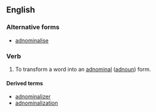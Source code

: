 ==English==

===Alternative forms===
* [[adnominalise]]

===Verb===
{{en-verb|adnominaliz}}

# {{label|en|linguistics}} To transform a word into an [[adnominal]] ([[adnoun]]) form.

====Derived terms====
* [[adnominalizer]]
* [[adnominalization]]